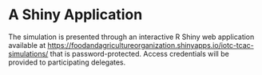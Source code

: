 # A Shiny Application {#shinyApp}



The simulation is presented through an interactive R Shiny web application available at [https://foodandagricultureorganization.shinyapps.io/iotc-tcac-simulations/](https://foodandagricultureorganization.shinyapps.io/iotc-tcac-simulations/) that is password-protected. Access credentials will be provided to participating delegates.

